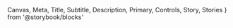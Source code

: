   Canvas,
  Meta,
  Title,
  Subtitle,
  Description,
  Primary,
  Controls,
  Story,
  Stories
} from '@storybook/blocks'

<Meta of={PaperStories} />

<Title />

- [Overview](#overview)
- [Props](#props)
- [Use cases and examples](#use-cases-and-examples)
- [Do's and dont's](#dos-and-donts)

## Overview

<Subtitle />
<Description />
<Primary />

## Props

<Controls />

## Use cases and examples

- The paper component has pre-set properties for color, corner radius, shadow, border color, and spacing.
- Use the paper component to quickly create containers and eliminate guesswork.
- Ensure consistency by using the paper component to create containers that follow Harmony’s foundational properties.

## Do's and don'ts

<ComponentRules
  rules={[
    {
      positive: {
        description:
          'Use paper to create spin-off component in your local library.',
        component: (
          <Flex h='100%' w='100%' alignItems='center' justifyContent='center'>
            <img src={paperExampleGood} />
          </Flex>
        )
      },
      negative: {
        description:
          'Don’t apply properties not built into the Paper component.',
        component: (
          <Box
            w={347}
            h={93}
            pv={17}
            ph={18}
            style={{
              border: '5px solid #6A677A',
              borderRadius: '20px',
              background: '#F5F5F5'
            }}
          />
        )
      }
    }
  ]}
/>

## Related components

<RelatedComponents componentNames={['Divider', 'Flex', 'Box']} />
